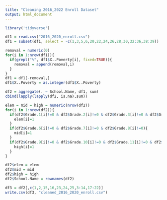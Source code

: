 ---
title: "Cleaning 2016_2022 Enroll Dataset"
output: html_document
---

```{r}
library('tidyverse')
```

```{r}
df1 = read.csv("2016_2020_enroll.csv")
df1 = subset(df1, select = -c(1,3,5,6,20,22,24,26,28,30,32:36,38:39))
```

```{r}
removal = numeric(0)
for(i in 1:nrow(df1)){
  if(grepl("%", df1$X..Poverty[i], fixed=TRUE)){
    removal = append(removal,i)
  }
}
df1 = df1[-removal,]
df1$X..Poverty = as.integer(df1$X..Poverty)
```

```{r}
df2 = aggregate(. ~ School.Name, df1, sum)
cbind(lapply(lapply(df2, is.na),sum))
```

```{r}
elem = mid = high = numeric(nrow(df2))
for(i in 1:nrow(df2)){
  if(df2$Grade.1[i]!=0 & df2$Grade.2[i]!=0 & df2$Grade.3[i]!=0 & df2$Grade.4[i]!=0 & df2$Grade.5[i]!=0){
    elem[i]=1
  }
  if(df2$Grade.6[i]!=0 & df2$Grade.7[i]!=0 & df2$Grade.8[i]!=0){
    mid[i]=1
  }
  if(df2$Grade.9[i]!=0 & df2$Grade.10[i]!=0 & df2$Grade.11[i]!=0 & df2$Grade.12[i]!=0){
    high[i]=1
  }
}

df2$elem = elem
df2$mid = mid
df2$high = high
df2$School.Name = rownames(df2)
```

```{r}
df3 = df2[,c(1,2,15,16,23,24,25,3:14,17:22)]
write.csv(df3, "cleaned_2016_2020_enroll.csv")
```